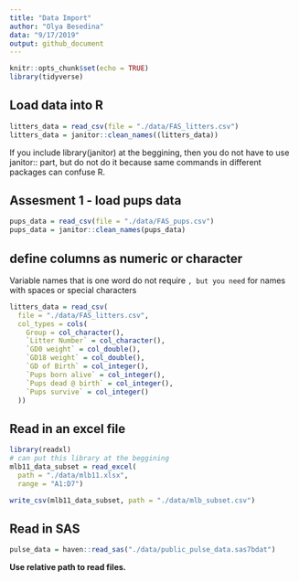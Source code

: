 ```yaml
---
title: "Data Import"
author: "Olya Besedina"
data: "9/17/2019"
output: github_document
---
```


```r
knitr::opts_chunk$set(echo = TRUE)
library(tidyverse)
```

## Load data into R
```r
litters_data = read_csv(file = "./data/FAS_litters.csv")
litters_data = janitor::clean_names((litters_data))


```
If you include library(janitor) at the beggining, then you do not have to use janitor:: part, but do not do it because same commands in different packages can confuse R. 



## Assesment 1 - load pups data
```r
pups_data = read_csv(file = "./data/FAS_pups.csv")
pups_data = janitor::clean_names(pups_data)

```

## define columns as numeric or character
Variable names that is one word do not require ``, but you need `` for names with spaces or special characters 
```r
litters_data = read_csv(
  file = "./data/FAS_litters.csv",
  col_types = cols(
    Group = col_character(),
    `Litter Number` = col_character(),
    `GD0 weight` = col_double(),
    `GD18 weight` = col_double(),
    `GD of Birth` = col_integer(),
    `Pups born alive` = col_integer(),
    `Pups dead @ birth` = col_integer(),
    `Pups survive` = col_integer()
  ))
```

## Read in an excel file
```r
library(readxl)
# can put this library at the beggining
mlb11_data_subset = read_excel(
  path = "./data/mlb11.xlsx",
  range = "A1:D7")

write_csv(mlb11_data_subset, path = "./data/mlb_subset.csv")
```

## Read in SAS
```r
pulse_data = haven::read_sas("./data/public_pulse_data.sas7bdat") 
```

**Use relative path to read files.** 










